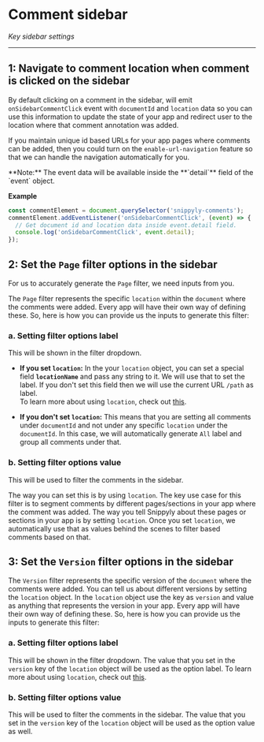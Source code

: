 
# Comment sidebar

_Key sidebar settings_

---

## 1: Navigate to comment location when comment is clicked on the sidebar

By default clicking on a comment in the sidebar, will emit `onSidebarCommentClick` event with `documentId` and `location` data so you can use this information to update the state of your app and redirect user to the location where that comment annotation was added. 

If you maintain unique id based URLs for your app pages where comments can be added, then you could turn on the `enable-url-navigation` feature so that we can handle the navigation automatically for you.

<Callout type="info">
  **Note:** The event data will be available inside the **`detail`** field of the `event` object.
</Callout>

**Example**

```javascript copy
const commentElement = document.querySelector('snippyly-comments');
commentElement.addEventListener('onSidebarCommentClick', (event) => {
  // Get document id and location data inside event.detail field.
  console.log('onSidebarCommentClick', event.detail);
});
```

## 2: Set the `Page` filter options in the sidebar

For us to accurately generate the `Page` filter, we need inputs from you.

The `Page` filter represents the specific `location` within the `document` where the comments were added.  Every app will have their own way of defining these. So, here is how you can provide us the inputs to generate this filter:

### a. Setting filter options label

This will be shown in the filter dropdown.

- **If you set `location`:**  In the your `location` object, you can set a special field **`locationName`** and pass any string to it. We will use that to set the label.  If you don't set this field then we will use the current URL `/path` as label.  
  To learn more about using `location`, check out [this](doc:set-location).

- **If you don't set `location`:** This means that you are setting all comments under `documentId` and not under any specific `location` under the `documentId`.  In this case, we will automatically generate `All` label and group all comments under that.

### b. Setting filter options value

This will be used to filter the comments in the sidebar.

The way you can set this is by using `location`. The key use case for this filter is to segment comments by different pages/sections in your app where the comment was added. The way you tell Snippyly about these pages or sections in your app is by setting `location`. Once you set `location`, we automatically use that as values behind the scenes to filter based comments based on that.

## 3: Set the `Version` filter options in the sidebar

The `Version` filter represents the specific version of the `document` where the comments were added. You can tell us about different versions by setting the `location` object. In the `location` object use the key as `version` and value as anything that represents the version in your app.  Every app will have their own way of defining these. So, here is how you can provide us the inputs to generate this filter:

### a. Setting filter options label

This will be shown in the filter dropdown. The value that you set in the `version`  key of the `location` object will be used as the option label. To learn more about using `location`, check out [this](doc:set-location).

### b. Setting filter options value

This will be used to filter the comments in the sidebar. The value that you set in the `version`  key of the `location` object will be used as the option value as well.